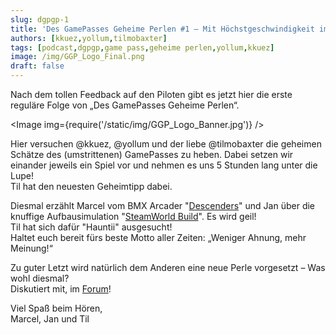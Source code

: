 ```yaml
---
slug: dgpgp-1
title: 'Des GamePasses Geheime Perlen #1 – Mit Höchstgeschwindigkeit im Güterverkehr'
authors: [kkuez,yollum,tilmobaxter]
tags: [podcast,dgpgp,game pass,geheime perlen,yollum,kkuez]
image: /img/GGP_Logo_Final.png
draft: false
---
```



Nach dem tollen Feedback auf den Piloten gibt es jetzt hier die erste reguläre Folge von „Des GamePasses Geheime Perlen“.

<Image img={require('/static/img/GGP_Logo_Banner.jpg')} />

<!--truncate-->

Hier versuchen @kkuez, @yollum und der liebe @tilmobaxter die geheimen Schätze des (umstrittenen) GamePasses zu heben. Dabei setzen wir einander jeweils ein Spiel vor und nehmen es uns 5 Stunden lang unter die Lupe!  
Til hat den neuesten Geheimtipp dabei.

Diesmal erzählt Marcel vom BMX Arcader "[Descenders](https://www.xbox.com/de-de/games/store/descenders/c37xbx7dcbz0)" und Jan über die knuffige Aufbausimulation "[SteamWorld Build](https://www.xbox.com/de-de/games/store/steamworld-build/9mvrdc1bw8tq)". Es wird geil!  
Til hat sich dafür "Hauntii" ausgesucht!  
Haltet euch bereit fürs beste Motto aller Zeiten: „Weniger Ahnung, mehr Meinung!“

Zu guter Letzt wird natürlich dem Anderen eine neue Perle vorgesetzt – Was wohl diesmal?  
Diskutiert mit, im [Forum](https://community.wasted.de/t/des-gamepass-geheime-perlen-1-mit-hoechstgeschwindigkeit-im-gueterverkehr/2569)!

Viel Spaß beim Hören,  
Marcel, Jan und Til
<ReactPlayer
    width="100%"
    height="50px"
    controls
    url='https://m10z.picnotes.de/DesGamePassesGeheimePerlen/DesGamePassesGeheimePerlen_1.mp3'
/>
